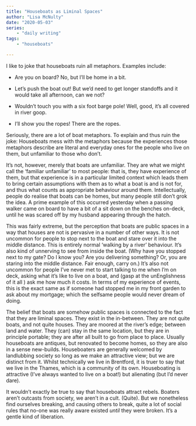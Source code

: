 ```yaml
---
title: "Houseboats as Liminal Spaces"
author: "Lisa McNulty"
date: "2020-05-03"
series:
    - "daily writing"
tags: 
    - "houseboats"

---
```




I like to joke that houseboats ruin all metaphors. Examples include:

* Are you on board? No, but I'll be home in a bit.

* Let's push the boat out! But we'd need to get longer standoffs and it would take all afternoon, can we not?

* Wouldn't touch you with a six foot barge pole! Well, good, it's all covered in river goop.

* I'll show you the ropes! There are the ropes.

Seriously, there are a lot of boat metaphors. To explain and thus ruin the joke:  Houseboats mess with the metaphors because the experiences those metaphors describe are literal and everyday ones for the people who live on them, but unfamiliar to those who don’t. 

It’s not, however, merely that boats are unfamiliar. They are what we might call the ‘familiar unfamiliar’ to most people: that is, they have experience of them, but that experience is in a particular limited context which leads them to bring certain assumptions with them as to what a boat is and is not for, and thus what counts as appropriate behaviour around them. Intellectually, people do realise that boats can be homes, but many people still don’t grok the idea. A prime example of this occurred yesterday when a passing walker came on board to have a bit of a sit down on the benches on-deck, until he was scared off by my husband appearing through the hatch. 

This was fairly extreme, but the perception that boats are public spaces in a way that houses are not is pervasive in a number of other ways. It is not uncommon for people to stop next to the boat and stare over it into the middle distance. This is entirely normal ‘walking by a river’ behaviour. It’s also kind of unnerving to see from inside the boat. (Why have you stopped next to my gate? Do I know you? Are you delivering something? Or, you are staring into the middle distance. Fair enough, carry on.) It’s also not uncommon for people I’ve never met to start talking to me when I’m on deck, asking what it’s like to live on a boat, and (gasp at the unEnglishness of it all ) ask me how much it costs. In terms of my experience of events, this is the exact same as if someone had stopped me in my front garden to ask about my mortgage; which the selfsame people would never dream of doing. 

The belief that boats are somehow public spaces is connected to the fact that they are liminal spaces. They exist in the in-between. They are not quite boats, and not quite houses. They are moored at the river’s edge; between land and water. They (can) stay in the same location, but they are in principle portable; they are after all built to go from place to place. Usually houseboats are antiques, but renovated to become homes, so they are also in a sense new-builds. Houseboaters are generally welcomed by landlubbing society so long as we make an attractive view; but we are distinct from it. Whilst technically we live in Brentford, it is truer to say that we live in the Thames, which is a community of its own. Houseboating is attractive (I’ve always wanted to live on a boat!) but alienating (but I’d never dare). 

It wouldn’t exactly be true to say that houseboats attract rebels. Boaters aren’t outcasts from society, we aren’t in a cult. (Quite). But we nonetheless find ourselves breaking, and causing others to break, quite a lot of social rules that no-one was really aware existed *until* they were broken. It’s a gentle kind of liberation. 
